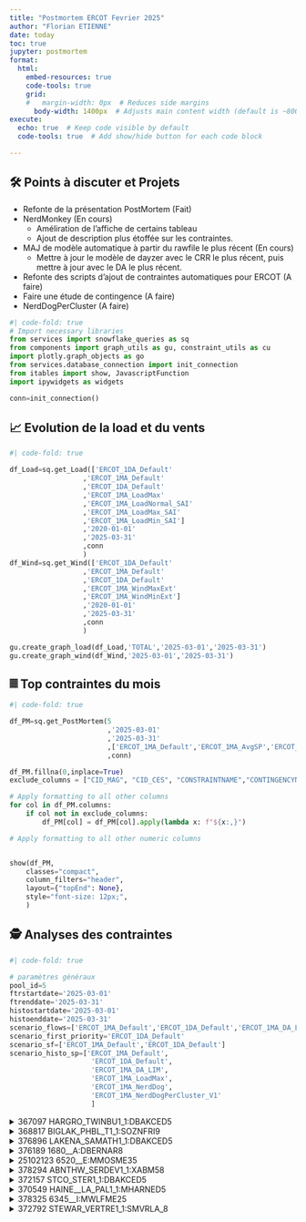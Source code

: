 ```yaml
---
title: "Postmortem ERCOT Fevrier 2025"
author: "Florian ETIENNE"
date: today
toc: true
jupyter: postmortem
format:
  html:
    embed-resources: true
    code-tools: true
    grid:
    #   margin-width: 0px  # Reduces side margins
      body-width: 1400px  # Adjusts main content width (default is ~800px)
execute:
  echo: true  # Keep code visible by default
  code-tools: true  # Add show/hide button for each code block

---
```


## 🛠️ Points à discuter et Projets

- Refonte de la présentation PostMortem (Fait)
- NerdMonkey (En cours)
    - Améliration de l'affiche de certains tableau 
    - Ajout de description plus étoffée sur les contraintes.
- MAJ de modèle automatique à partir du rawfile le plus récent (En cours)
    - Mettre à jour le modèle de dayzer avec le CRR le plus récent, puis mettre à jour avec le DA le plus récent.
- Refonte des scripts d’ajout de contraintes automatiques pour ERCOT (A faire)
- Faire une étude de contingence (A faire)
- NerdDogPerCluster (A faire)


<!-- Importation des librairies et initalisation de la connection -->
```python
#| code-fold: true
# Import necessary libraries
from services import snowflake_queries as sq
from components import graph_utils as gu, constraint_utils as cu
import plotly.graph_objects as go
from services.database_connection import init_connection
from itables import show, JavascriptFunction
import ipywidgets as widgets

conn=init_connection()
```

## 📈 Evolution de la load et du vents


```python
#| code-fold: true

df_Load=sq.get_Load(['ERCOT_1DA_Default'
                  ,'ERCOT_1MA_Default'
                  ,'ERCOT_1DA_Default'
                  ,'ERCOT_1MA_LoadMax'
                  ,'ERCOT_1MA_LoadNormal_SAI'
                  ,'ERCOT_1MA_LoadMax_SAI'
                  ,'ERCOT_1MA_LoadMin_SAI']
                  ,'2020-01-01'
                  ,'2025-03-31'
                  ,conn
                  )
df_Wind=sq.get_Wind(['ERCOT_1DA_Default'
                  ,'ERCOT_1MA_Default'
                  ,'ERCOT_1DA_Default'
                  ,'ERCOT_1MA_WindMaxExt'
                  ,'ERCOT_1MA_WindMinExt']
                  ,'2020-01-01'
                  ,'2025-03-31'
                  ,conn
                  )

gu.create_graph_load(df_Load,'TOTAL','2025-03-01','2025-03-31')
gu.create_graph_wind(df_Wind,'2025-03-01','2025-03-31')
```

## 𝄜 Top contraintes du mois

```python
#| code-fold: true

df_PM=sq.get_PostMortem(5
                        ,'2025-03-01'
                        ,'2025-03-31'
                        ,['ERCOT_1MA_Default','ERCOT_1MA_AvgSP','ERCOT_1MA_AvgSP_1month','ERCOT_1MA_NerdDog']
                        ,conn)

df_PM.fillna(0,inplace=True)
exclude_columns = ["CID_MAG", "CID_CES", "CONSTRAINTNAME","CONTINGENCYNAME"]

# Apply formatting to all other columns
for col in df_PM.columns:
    if col not in exclude_columns:
        df_PM[col] = df_PM[col].apply(lambda x: f"${x:,}")

# Apply formatting to all other numeric columns


show(df_PM,
    classes="compact",
    column_filters="header", 
    layout={"topEnd": None}, 
    style="font-size: 12px;",
    )
```


## 🕵️ Analyses des contraintes
```python
#| code-fold: true

# paramètres généraux
pool_id=5
ftrstartdate='2025-03-01'
ftrenddate='2025-03-31'
histostartdate='2025-03-01'
histoenddate='2025-03-31'
scenario_flows=['ERCOT_1MA_Default','ERCOT_1DA_Default','ERCOT_1MA_DA_LIM','ERCOT_1MA_Outages']
scenario_first_priority='ERCOT_1DA_Default'
scenario_sf=['ERCOT_1MA_Default','ERCOT_1DA_Default']
scenario_histo_sp=['ERCOT_1MA_Default',
                    'ERCOT_1DA_Default',
                    'ERCOT_1MA_DA_LIM',
                    'ERCOT_1MA_LoadMax',
                    'ERCOT_1MA_NerdDog',
                    'ERCOT_1MA_NerdDogPerCluster_V1'
                    ]
```
<details>
  <summary>367097	HARGRO_TWINBU1_1:DBAKCED5</summary>

- Contrainte impactée par la load et la load industriel. 
- Contrainte avec la même ligne principale qui avait bind fortement l’hiver dernier. 
- Plutôt bien modelisée dans Dayzer.

**Analyse prebid trader:**

*Contrainte très sensible à la charge industrielle à l'Ouest de San Antonio. Le vent et le solaire réduisent les flows sur la ligne, alors il est préférable de la viser durant la nuit (OffPeak). Une combinaison d'outages l'impacte actuellement, dont le 6045_A. À partir du 30 Janvier, c'est le 6046_A qui prendra le relai et est supposé durer jusqu'au 30 Janvier 2026. Panorama indique que l'outage GIRVIN_NEVIL1_LN aura un impact significatif aussi. La limite du modèle CRR est la même que dans Panorama alors que le scénario DA_LIM semble considérer une limite à 143MW. Cela ne change pas la conclusion. Aucun shadowCost sur la contrainte pour le moment alors qu'elle est à son deuxième mois de suite de bind, je m'attends à ce que le shadow cost soit fort pour le mois de Février, elle est donc à cibler de manière prudente. »
Position:Long, peakid=4*

```python
#| echo: false

cu.get_all_cstr_data(pool_id,
                      50009231,
                      ftrstartdate,
                      ftrenddate,
                      histostartdate,
                      histoenddate,
                      scenario_flows,
                      scenario_first_priority,
                      scenario_sf,
                      scenario_histo_sp,
                      conn
                      )

```

</details> 

<details>
  <summary>368817	BIGLAK_PHBL_T1_1:SOZNFRI9</summary>

- Contrainte dépendante des PAR, Le schedule est géré par le transmission operator. Difficile de savoir si elle est à risque à l’avance. CES a la même conclusion

```python
#| echo: false
cu.get_all_cstr_data(pool_id,
                      50010463,
                      ftrstartdate,
                      ftrenddate,
                      histostartdate,
                      histoenddate,
                      scenario_flows,
                      scenario_first_priority,
                      scenario_sf,
                      scenario_histo_sp,
                      conn
                      )
```

</details> 

<details>
  <summary>376896 LAKENA_SAMATH1_1:DBAKCED5</summary>

- Lors de la mise en place du nouveau modèle en décembre, Dayzer n’avait pas update le modèle avec les derniers changements topologiques. J’ai appliqué les changements durant la période de bid, fait que seul la simulation ERCOT_1MA_Outages avait la contrainte de modélisé.


**Analyse prebid Analyste:**

*Contrainte qui bind fortement récemment. Impacté par les load industriels. Le solaire fait baisser les flows sur la contrainte. Plus à risque de bind en OffPeak. A priori pas de projets d'augmentations de lignes, elle devrait donc continuer de binder. La contrainte est déjà bien pricé. Je conseillerai de rester neutre dessus.*

```python
#| echo: false
cu.get_all_cstr_data(pool_id,
                      50026049,
                      ftrstartdate,
                      ftrenddate,
                      histostartdate,
                      histoenddate,
                      scenario_flows,
                      scenario_first_priority,
                      scenario_sf,
                      scenario_histo_sp,
                      conn
                      )
```

</details> 

<details>
  <summary>376189 1680__A:DBERNAR8</summary>

- Premier bind de la contrainte. Capté dans aucun de nos scénarios. Outage 221T355_1 et 353T353_1 qui rajoute de la pression sur la contrainte. Bien qu’en daily on voit les flows se rapprocher de la limite, elle reste quand même mal modélisée. L’impact de ces outages est peu visible sur la contrainte. Voir avec CES pourquoi.


```python
#| echo: false

cu.get_all_cstr_data(pool_id,
                      50016307,
                      ftrstartdate,
                      ftrenddate,
                      histostartdate,
                      histoenddate,
                      scenario_flows,
                      scenario_first_priority,
                      scenario_sf,
                      scenario_histo_sp,
                      conn
                      )
```

</details> 

<details>
  <summary>25102123 6520__E:MMOSME35</summary>

- Contrainte dont la ligne principale bind beaucoup depuis Aout 2024. Nouvelle contingence qui semble être monitorée par le marché à partir du 30 décembre. Contrainte dépendante de la load industrielle. Dans Panorama la contrainte semble binder à cause de l’outage 36430_A additionné à d’autres outages.


**Analyse prebid Analyste:**

*Contrainte dont la ligne principale a beaucoup bindé depuis Aout. Cette contrainte bind depuis fin décembre. Elle est à risque en off peak du fait que le solaire réduise les flows sur la contrainte. Elle est affectée par l'outage 34630_A prévu du 27 déembre au 1er décembre 2025. Pas de projet d'augmentation de la ligne en cours, elle devrait donc continuer de binder. Le shadowcost est déjà pricé donc ne pas être trop agressif*


```python
#| echo: false
cu.get_all_cstr_data(pool_id,
                      50018618,
                      ftrstartdate,
                      ftrenddate,
                      histostartdate,
                      histoenddate,
                      scenario_flows,
                      scenario_first_priority,
                      scenario_sf,
                      scenario_histo_sp,
                      conn
                      )
```

</details> 

<details>
  <summary>378294 ABNTHW_SERDEV1_1:XABM58</summary>

- Limite de la ligne qui était de 345MW avant de rouler les simulations, puis qui est passé à 173MW à partir du 30 janvier. Avec cette nouvelle limite la contrainte a bindé fortement en 2 jours durant la vague de froid. La limite semble avoir été réajusté à 202 MW. Pour éviter ce fort bind de la contrainte.

![Alt text](images/abnth.png)

- Demander à CES si ils ont une idée de pourquoi certaines limites sont ajustées à  la baisse dans ERCOT.

- Contrainte ajouté après bid par nos scripts automatiques.
</details> 

<details>
  <summary>372157 STCO_STER1_1:DBAKCED5</summary>

- Capté par quelques scénarios en monthly, dépendante du vent. 


```python
#| echo: false

cu.get_all_cstr_data(pool_id,
                      50012888,
                      ftrstartdate,
                      ftrenddate,
                      histostartdate,
                      histoenddate,
                      scenario_flows,
                      scenario_first_priority,
                      scenario_sf,
                      scenario_histo_sp,
                      conn
                      )
```

</details> 

<details>
  <summary>370549 HAINE__LA_PAL1_1:MHARNED5</summary>

- Dépendante du vent. 

**Analyse prebid Analyste KA:**

*Même liste des outages que la contrainte #22.
Contrainte de vent avec une limite de une limite de 200 MW.
Les outages 1) et 2) mettent une bonne pression (jusqu'à 65 MW), l'outage 3) soulage d'environ 15 MW, et le 4e outage soulage un tout petit peu (<5 MW). Donc globalement on a une bonne pression et la contrainte devrait continuer à binder*

```python
#| echo: false

cu.get_all_cstr_data(pool_id,
                      50011660,
                      ftrstartdate,
                      ftrenddate,
                      histostartdate,
                      histoenddate,
                      scenario_flows,
                      scenario_first_priority,
                      scenario_sf,
                      scenario_histo_sp,
                      conn
                      )
```

</details> 

<details>
  <summary>378325 6345__I:MWLFME25</summary>


- A bind fortement durant la vague de froid. Contrainte présente lors de la mise en place d'un nouveau modèle, donc après bid


```python
#| echo: false

cu.get_all_cstr_data(pool_id,
                      50027648,
                      ftrstartdate,
                      ftrenddate,
                      histostartdate,
                      histoenddate,
                      scenario_flows,
                      scenario_first_priority,
                      scenario_sf,
                      scenario_histo_sp,
                      conn
                      )
```

</details> 

<details>
  <summary>372792 STEWAR_VERTRE1_1:SMVRLA_8</summary>


- Capté par LoadMax. 
- Contrainte dépendante de la load south et des unités Vancourt Solar et Rayos Del Solar. 
- Contrainte qui bind énormément en RT quand la load South est élevée en hiver, c’était le cas les 3 dernières années. A surveiller pour 2026. 


```python
#| echo: false

cu.get_all_cstr_data(pool_id,
                      50013410,
                      ftrstartdate,
                      ftrenddate,
                      histostartdate,
                      histoenddate,
                      scenario_flows,
                      scenario_first_priority,
                      scenario_sf,
                      scenario_histo_sp,
                      conn
                      )
```

</details> 